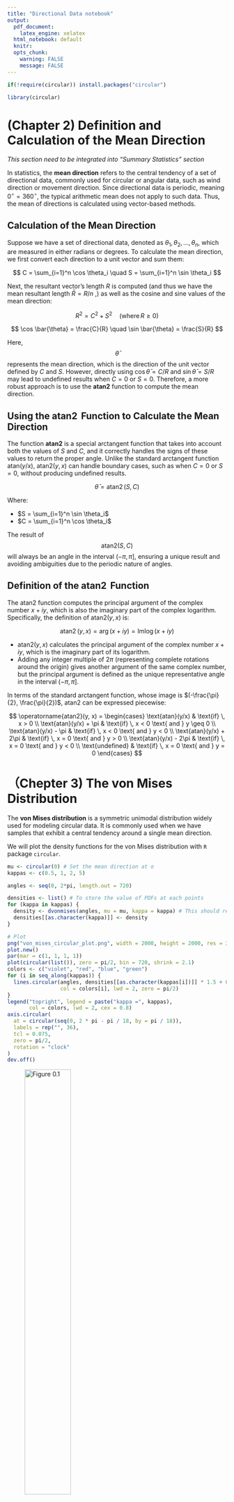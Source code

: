 ```yaml
---
title: "Directional Data notebook"
output:
  pdf_document: 
    latex_engine: xelatex
  html_notebook: default
  knitr:
  opts_chunk:
    warning: FALSE
    message: FALSE
---
```


```R
if(!require(circular)) install.packages("circular")

library(circular)
```

# (Chapter 2) Definition and Calculation of the Mean Direction

*This section need to be integrated into "Summary Statistics" section*

In statistics, the **mean direction** refers to the central tendency of a set of directional data, commonly used for circular or angular data, such as wind direction or movement direction. Since directional data is periodic, meaning $0^\circ = 360^\circ$, the typical arithmetic mean does not apply to such data. Thus, the mean of directions is calculated using vector-based methods.

## Calculation of the Mean Direction

Suppose we have a set of directional data, denoted as $\theta_1, \theta_2, \dots, \theta_n$, which are measured in either radians or degrees. To calculate the mean direction, we first convert each direction to a unit vector and sum them:

$$
C = \sum_{i=1}^n \cos \theta_i \quad S = \sum_{i=1}^n \sin \theta_i
$$

Next, the resultant vector's length $R$ is computed (and thus we have the mean resultant length $\bar{R} = R/n$ ,) as well as the cosine and sine values of the mean direction:

$$
R^2 = C^2 + S^2 \quad \text{(where} \, R \geq 0 \text{)}
$$

$$
\cos \bar{\theta} = \frac{C}{R} \quad \sin \bar{\theta} = \frac{S}{R}
$$

Here, $$\bar{\theta}$$ represents the mean direction, which is the direction of the unit vector defined by $C$ and $S$. However, directly using $\cos \bar{\theta} = C/R$ and $\sin \bar{\theta} = S/R$ may lead to undefined results when $C = 0$ or $S = 0$. Therefore, a more robust approach is to use the **atan2** function to compute the mean direction.

## Using the $\operatorname{atan2}$ Function to Calculate the Mean Direction

The function **atan2** is a special arctangent function that takes into account both the values of $S$ and $C$, and it correctly handles the signs of these values to return the proper angle. Unlike the standard arctangent function $\text{atan}(y/x)$, $\text{atan2}(y, x)$ can handle boundary cases, such as when $C = 0$ or $S = 0$, without producing undefined results.

$$
\bar{\theta} = \operatorname{atan2}(S, C)
$$

Where:

-   $S = \sum_{i=1}^n \sin \theta_i$
-   $C = \sum_{i=1}^n \cos \theta_i$

The result of $$\text{atan2}(S, C)$$ will always be an angle in the interval $(-\pi, \pi]$, ensuring a unique result and avoiding ambiguities due to the periodic nature of angles.

## Definition of the $\operatorname{atan2}$ Function

The $\text{atan2}$ function computes the principal argument of the complex number $x + iy$, which is also the imaginary part of the complex logarithm. Specifically, the definition of $\text{atan2}(y, x)$ is:

$$
\operatorname{atan2}(y, x) = \arg(x + iy) = \text{Im} \log(x + iy)
$$

-   $\text{atan2}(y, x)$ calculates the principal argument of the complex number $x + iy$, which is the imaginary part of its logarithm.
-   Adding any integer multiple of $2\pi$ (representing complete rotations around the origin) gives another argument of the same complex number, but the principal argument is defined as the unique representative angle in the interval $(-\pi, \pi]$.

In terms of the standard arctangent function, whose image is $(-\frac{\pi}{2}, \frac{\pi}{2})$, $\text{atan2}$ can be expressed piecewise:

$$
\operatorname{atan2}(y, x) =
\begin{cases}
\text{atan}(y/x) & \text{if} \, x > 0 \\
\text{atan}(y/x) + \pi & \text{if} \, x < 0 \text{ and } y \geq 0 \\
\text{atan}(y/x) - \pi & \text{if} \, x < 0 \text{ and } y < 0 \\
\text{atan}(y/x) + 2\pi & \text{if} \, x = 0 \text{ and } y > 0 \\
\text{atan}(y/x) - 2\pi & \text{if} \, x = 0 \text{ and } y < 0 \\
\text{undefined} & \text{if} \, x = 0 \text{ and } y = 0
\end{cases}
$$

# （Chepter 3) The von Mises Distribution

The **von Mises distribution** is a symmetric unimodal distribution widely used for modeling circular data. It is commonly used when we have samples that exhibit a central tendency around a single mean direction.

We will plot the density functions for the von Mises distribution with `R` package `circular`.

```R
mu <- circular(0) # Set the mean direction at o
kappas <- c(0.5, 1, 2, 5)

angles <- seq(0, 2*pi, length.out = 720)

densities <- list() # To store the value of PDFs at each points
for (kappa in kappas) {
  density <- dvonmises(angles, mu = mu, kappa = kappa) # This should return a vector, since argument x is a vector 
  densities[[as.character(kappa)]] <- density
}

# Plot
png("von_mises_circular_plot.png", width = 2000, height = 2000, res = 300)
plot.new()
par(mar = c(1, 1, 1, 1))
plot(circular(list()), zero = pi/2, bin = 720, shrink = 2.1)
colors <- c("violet", "red", "blue", "green")
for (i in seq_along(kappas)) {
  lines.circular(angles, densities[[as.character(kappas[i])]] * 1.5 + 0.01, 
                 col = colors[i], lwd = 2, zero = pi/2)
}
legend("topright", legend = paste("kappa =", kappas),
       col = colors, lwd = 2, cex = 0.8)
axis.circular(
  at = circular(seq(0, 2 * pi - pi / 18, by = pi / 18)),
  labels = rep("", 36),
  tcl = 0.075,
  zero = pi/2,
  rotation = "clock"
)
dev.off()
```

![Figure 0.1](von_mises_circular_plot.png){width="50%"}

## (First) Probability Density Function (PDF)

The probability density function (PDF) for the von Mises distribution is:

$$
f(\theta) = \frac{1}{2\pi I_0(\kappa)} \exp\left( \kappa \cos(\theta - \mu) \right), \quad 0 \leq \theta < 2\pi, \quad 0 \leq \kappa < \infty
$$

Where: $\mu$ is the **mean direction**, $\kappa$ is the **concentration parameter**, which measures how tightly the data points cluster around the mean direction, $I_0(\kappa)$ is the modified Bessel function of order zero, which normalizes the distribution.

## Cumulative Distribution Function (CDF)

The cumulative distribution function (CDF) does not have a simple closed form, but it can be computed numerically:

$$
F(\theta) = \frac{1}{2\pi I_0(\kappa)} \int_0^\theta \exp\left( \kappa \cos(\phi - \mu) \right) d\phi
$$

## Moments

The key moments for the von Mises distribution are:

1.  **Mean Direction** ($\mu$): The central direction around which the data points are clustered.
2.  **Mean Resultant Length** ($\rho = A_1 (\kappa)$ ): A measure of how tightly the data points are clustered around the mean direction. It ranges from 0 (uniform distribution) to 1 (all points at the mean direction).
3.  **Circular Dispersion** ($\delta = \left[ \kappa A_1(\kappa) \right]^{-1}$): A measure of the spread or concentration of the data points.
4.  **Higher Moments** ($\alpha_p = A_p(\kappa)$ ): These moments are used to describe higher-order features of the distribution.

As $\kappa$ increases, the distribution becomes more concentrated around the mean direction $\mu$, and as $\kappa \to 0$, the distribution approaches a uniform distribution over the circle.

## Limiting Forms

-   As $\kappa \to 0$, the von Mises distribution approaches the **uniform distribution** on the circle ($U_C$).
-   As $\kappa \to \infty$, the von Mises distribution becomes a **point distribution** concentrated around the mean direction $\mu$.

# (Chepter 2) Visualization

## Raw Circular Data Plots

The package `circular` contains a dataset `wind`, which stores the wind direction (for a total of 310 measures) recorded at Italian Alps. We aim to show how to plot a raw circular data using this dataset. And since `wind` is not a circular data object, this section will also include type conversion of standard data object.

```R
library(circular)
windc <- circular(wind, type="angles",units="radians",template="geographics")

png("raw_data_plot.png", width = 2000, height = 2000, res = 300)
plot.new()
plot(windc, stack=TRUE, col="black", shrink=1.3, cex=1.5, bin=720, sep=0.035,
     main="Circular Plot of Wind Directions")
dev.off()
```

![Figure 1.1](raw_data_plot.png){width="50%"}

Each black dot corresponds to an individual wind direction measurement, plotted around the unit circle. The stacking of points at certain angles indicates repeated observations of the same wind direction, suggesting predominant wind patterns.

For comparison, we plot the same data set linearly.

```R
png("histo.png", width = 2000, height = 2000, res = 300)
plot.new()
plot(wind, pch=16, col="black",
     xlab="Observation Number", 
     ylab="Wind Direction (in radians)",
     main="Linear Plot of Wind Directions")
dev.off()
```

![Figure 1.3](histo.png){width="50%"}

A linear plot of circular data, such as wind directions, can be misleading because it does not account for the periodicity of the data. In a linear representation, angles close to **0 and 2π (or 360°)** appear far apart, even though they represent nearly the same direction. This can distort patterns and make it difficult to recognize cyclic trends. In the `wind` dataset, the circular plot clearly shows a peak concentration of wind directions around **0°**. However, in the linear plot, this same feature appears as two separate peaks at the uppermost and lowermost edges of the graph, which may lead to incorrect interpretations.

### Plotting Multiple Datasets *(draft)*

Here, `fisherB10` which contains 11 sets of the walking directions of ants is used to show a effective way to plot multiple datasets in a single figure.

```R
png("multi_data_plot.png", width = 2000, height = 2000, res = 300)
plot.new()
plot(fisherB10c$set1, units="degrees", zero=pi/2, rotation="clock", pch=16, cex=1.5)
ticks.circular(circular(seq(0, (11/6)*pi, pi/6)), zero=pi/2, 
               rotation="clock", tcl=0.075)
points(fisherB10c$set2, zero=pi/2, rotation="clock", pch=16,
       col="darkgrey", next.points=-0.1, cex=1.5)
points(fisherB10c$set3, zero=pi/2, rotation="clock", pch=1, 
       next.points=0.1, cex=1.5)

dev.off()
```

![Figure 1.3](multi_data_plot.png){width="50%"}

What is worth noting is that the data points are not stacking compared to Figure 1.1, this is because we used `bin = 720` and `stack = TURE` in Figure 1.1 but left it be default here. Under the setting of `bin` and `stack = TRUE`, all data points were mapped to fixed angle intervals, while they will be not if we leave it as `bin = NULL` and `stack = FALSE` as default. `next.points` is used to shift the points of different datasets onto different positions, to prevent them from being squeezed into a same circle.

## Rose Diagrams (Circular Version of Histogram)

A Rose Diagram is a circular histogram used to visualize directional or cyclic data. It is similar to a traditional histogram but adapted for angular measurements such as wind direction, animal migration paths, earthquake directions, etc. Each sector represents a specific direction, and its area or radius is proportional to the frequency of data points in that direction.

```R
png("rose.png", width = 2000, height = 2000, res = 300)
plot.new()
plot(windc, stack=TRUE, col="black", shrink=1.3, cex=1.5, bin=720, sep=0.035,
     main="Circular Plot of Wind Directions with Rose Diagram")
rose.diag(windc, bins=16, col="darkgrey", cex=1.5, prop=1.3, add=TRUE)
dev.off()
```

![Figure 1.4](rose.png){width="50%"}

The choice of amount of segments for the data to split into is worth considering. Too many segments may hide the details, while too few may lead to overfitting. The authors of *Circular Statistics in R* suggest that the square root of data size is often a reasonable first guess, and the values 4, 8, 12, 16, 18, 32 and 36 are popular choices.

## Kernel Density Estimation *(draft)*

Kernel Density Estimation (written as KDE here) is a non-parametric statistical method for estimating the PDF of a dataset. Unlike rose diagrams, KDE is not affected by the choice of bins and provides a smooth density curve, and provides a smooth density curve using continuous kernel functions.

The KDE is given as

$$
\hat{f}(\theta) = \frac{1}{nh} \sum_{i=1}^{n} w\left(\frac{\theta - \theta_i}{h}\right)
$$

where $w(\theta)$ is a weight function, $n$ is data size, and $h$ controls how *smooth* the KDE is. A von Mises kernel is chosen as the default option of the weight function $w$ for the `density.circular` function in `circular` package, while wrapped normal kernel is available. Other types of kernels are not implemented in this package, but are still available for statistics practice.

We continue to add a KDE onto our figure of `wind`, where `bw` works as $h$:

```R
png("KDE.png", width = 2000, height = 2000, res = 300)
plot.new()
plot(windc, stack=TRUE, col="black", shrink=1.8, cex=1.5, bin=720, sep=0.035,
     main="Wind Directions with Rose Diagram and KDE")
rose.diag(windc, bins=16, col="darkgrey", cex=1.5, prop=1.3, add=TRUE)
lines(density.circular(windc, bw = 75), lwd = 2, lty = 2, col = "blue")  # too smooth
lines(density.circular(windc, bw = 40), lwd = 2, lty = 1, col = "black")  # proper
lines(density.circular(windc, bw = 10), lwd = 2, lty = 3, col = "red") # overfitting
dev.off()
```

![Figure 1.5](KDE.png){width="50%"}

## Linear Histogram *(I think it is unnecessary)*

```R
par(mfrow = c(1,2))

hist(wind, main = " ", xlab = "Wind direction (radians)", ylab = "Frequency", 
     breaks = seq(from = 0, to = 2 * pi, by = pi / 8), 
     col = "grey", xlim = c(0, 2 * pi))

n <- length(wind) 
cutpoint <- 2 * pi - (5 * pi / 8) 
windshift <- numeric(n)

for (j in 1:n) { 
  if (wind[j] >= cutpoint) { 
    windshift[j] <- wind[j] - 2 * pi 
  } else { 
    windshift[j] <- wind[j] 
  }
}

hist(windshift, main = "", xlab = "Wind direction (radians)", ylab = "Frequency", 
  breaks = seq(from = -5 * pi / 8, to = 2 * pi - 5 * pi / 8, by = pi / 8), 
  col = "grey", xlim = c(-5 * pi / 8, 2 * pi - 5 * pi / 8))

par(mfrow = c(1, 1)) 
```

# Summary Statistics

On a **unit circle**, a circular data point can be express as a unit vector:

$$
x = (\cos\theta, \sin\theta)
$$

As well as complex form:

$$
z = e^{i\theta}=\cos\theta+i\sin\theta
$$

## Sample Trigonometric Moment

For a circular dataset with size $n$, each data point corresponds to a unit vector $x_j$, an angle $\theta_j$, and a complex number $z_j=e^{i\theta_j}$.

The $p$**-th trigonometric** moment is defined as

$$
t_{p,0} = \frac{1}{n} \sum_{j=1}^{n} z_j^p = \frac{1}{n} \sum_{j=1}^{n} e^{ip\theta_j} = \frac{1}{n} \sum_{j=1}^{n} (\cos p\theta_j + i \sin p\theta_j) = a_p + i b_p
$$

where

$$
a_p = \frac{1}{n} \sum_{j=1}^{n} \cos p\theta_j \quad 
b_p = \frac{1}{n} \sum_{j=1}^{n} \sin p\theta_j
$$ with $a_p=a_{-p}$, $b_p=b_{-p}$, $t_{0,0}=1$.

It defines a vector in complex plane with length

$$
\bar{R}_p = \left( a_p^2 + b_p^2 \right)^{1/2} \in [0,1],
$$

and with direction

$$
\bar{\theta}_p = \operatorname{atan2}(b_p, a_p).
$$

Package `circular` provides `trigonometric.moment` to calculate it:

```r
fB11 <- c(fisherB11,8)
fB11c <- circular(fB11, unit="degree", zero=circular(0), rotation="counter")
trigonometric.moment(fB11c, p=2, center=TRUE)
```

## Measures of Location

### Sample Mean Direction $\bar{\theta}$ and Sample mean resultant length $\bar{R}$

Sample Mean resultant vector is the **1st trigonometric moment** $t_{1,0}$.

When $\bar{R}>0$,

$$
\frac{1}{n} \sum_{j=1}^{n} \sin(\theta_j - \bar{\theta}) = 0, \quad
\frac{1}{n} \sum_{j=1}^{n} \cos(\theta_j - \bar{\theta}) = \bar{R}.
$$

```R
mean(fB11c)
```

*Move the first section here!!*

### $p$-th trigonometric about the mean direction

$$
t_{p,\bar{\theta}} = \frac{1}{n} \sum_{j=1}^{n} e^{i p (\theta_j - \bar{\theta})} = \frac{1}{n} \sum_{j=1}^{n} \left( \cos p (\theta_j - \bar{\theta}) + i \sin p (\theta_j - \bar{\theta}) \right) = \bar{a}_p + i \bar{b}_p,
$$

where

$$
\bar{a}_p = \frac{1}{n} \sum_{j=1}^{n} \cos p (\theta_j - \bar{\theta}), \quad
\bar{b}_p = \frac{1}{n} \sum_{j=1}^{n} \sin p (\theta_j - \bar{\theta}).
$$

We can induct that

$$
\bar{a_1}=\bar{R}, \quad \bar{b_1}=0,
$$

and thus $t_{1,\bar{\theta}}=\bar{R}$.

## Sample Median Direction

The **Sample Median Direction** $\widetilde{\theta}$ is a robust alternative to the sample mean direction $\bar{\theta}$. It is defined as any angle $\psi$ where half of the data points lie in $\left[\psi,\psi+\pi\right)$ and most of them are closer to $\psi$ than to $\psi+\pi$.

$\widetilde{\theta}$ can be obtain by minimizing the **dispersion measure**

$$
d_2(\psi) = \frac{1}{n} \sum_{j=1}^{n} \left\{ \pi - \left| \pi - \left| \theta_j - \psi \right| \right| \right\}.
$$

This approach is implemented in `circular` by the function `median.circular`.

```R
median.circular(fB11c)
```

## Measures of Concentration and Dispersion

### Sample Circular Variance

Sample Circular Variance is defined as

$$
V = 1 - \bar{R}
$$

where $\bar{R}$ is mean resultant length defined above. We can use `angular.variance` to calculate its value.

### Standard Deviation

Standard Deviation is defined by

$$
\hat{\sigma} = \{-2\log(1 - V)\}^{1/2} = \{-2\log \bar{R} \}^{1/2} \in [0, \infty],
$$

and can be computed using `sd.circular`.

For concentrated samples with small $V$,

$$
\hat{\sigma} \approx (2V)^{1/2} = \{2(1 - \bar{R})\}^{1/2},
$$

which is what Batschelet(1981) defined as mean angular deviation. We can obtain it using `angular.deviation`.

### Others

Sample Circular Dispersion is defined as

$$
\hat{\delta} = \frac{1 - \bar{R}_2}{2\bar{R}^2}.
$$

Two commonly used measures of the distance between two angles $\psi$ and $\omega$:

The first one depends on cosine:

$$
1 - \cos(\psi-\omega),
$$

with the associated measure of dispersion of the dataset $\theta_1,\dots,\theta_n$ about $\psi$,

$$
d_1(\psi) = \frac{1}{n} \sum_{j=1}^{n} \{1 - \cos(\theta_j - \psi)\}.
$$

Specifically, $\bar{d_1} = 1 - \bar{R}^2$.

The second one is defined as

$$
\min(\psi - \omega, 2\pi - (\psi - \omega)) = \pi - |\pi - |\psi - \omega||,
$$

with the associated measure $d_2$ defined in the section *Sample Median Direction*.

The mean distance between data points under this measure is

$$
\bar{d}_2 = \frac{1}{n^2} \sum_{j=1}^{n} \sum_{k=1}^{n} \{ \pi - |\pi - |\theta_j - \theta_k||| \} \in [0, \pi/2].
$$

## Skewness and Kurtosis

Skewness describes the symmetry around the sample mean direction. It is defined as **the second sine moment**

$$
\bar{b}_2 = \frac{1}{n} \sum_{j=1}^{n} \sin 2(\theta_j - \bar{\theta}) = \bar{R}_2 \sin(\bar{\theta}_2 - 2\bar{\theta}),
$$

where $\bar{b}_2$ is the imaginary part of $\bar{t}_{2,\bar{\theta}}$. $\bar{b}_2$ will be close to $0$ if the data distribution is nearly symmetric about $\bar{\theta}$, and relatively large and negative (positive) when the distribution of the data is skewed counterclockwise (clockwise) away from the mean direction.

Kurtosis describes how much the data points concentrate around the mean direction. It is defined as **the second cosine moment**

$$
\bar{a}_2 = \frac{1}{n} \sum_{j=1}^{n} \cos 2(\theta_j - \bar{\theta}) = \bar{R}_2 \cos(\bar{\theta}_2 - 2\bar{\theta}).
$$

$\bar{a}_2$ is the real part of $\bar{t}_{2,\bar{\theta}}$. Its value is $1$ when the data points are all identical, and close to $0$ if the data evenly distributed around the circle. That is, the larger $\bar{a}_2$ is, the more peaked the dataset is.

Depends on $\bar{b}_2$ and $\bar{a}_2$, Mardia (1972) proposed normalized skewness and kurtosis:

$$
\hat{s} = \frac{\bar{b}_2}{(1 - \bar{R})^{3/2}}, \quad \hat{k} = \frac{\bar{a}_2 - \bar{R}^4}{1 - \bar{R}^2}.
$$
